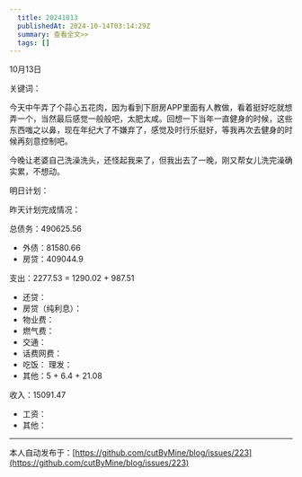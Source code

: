 ```yaml
---
  title: 20241013
  publishedAt: 2024-10-14T03:14:29Z
  summary: 查看全文>>
  tags: []
---
```


10月13日 

关键词：

今天中午弄了个蒜心五花肉，因为看到下厨房APP里面有人教做，看着挺好吃就想弄一个，当然最后感觉一般般吧，太肥太咸。回想一下当年一直健身的时候，这些东西嗤之以鼻，现在年纪大了不嫌弃了，感觉及时行乐挺好，等我再次去健身的时候再刻意控制吧。

今晚让老婆自己洗澡洗头，还怪起我来了，但我出去了一晚，刚又帮女儿洗完澡确实累，不想动。

明日计划：

昨天计划完成情况：

总债务：490625.56
- 外债：81580.66
- 房贷：409044.9

支出：2277.53 = 1290.02 + 987.51
- 还贷：
- 房贷（纯利息）：
- 物业费：
- 燃气费：
- 交通：
- 话费网费：
- 吃饭：
 理发：
- 其他：5 + 6.4 + 21.08

收入：15091.47
- 工资：
- 其他：


---
本人自动发布于：[https://github.com/cutByMine/blog/issues/223](https://github.com/cutByMine/blog/issues/223)
